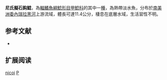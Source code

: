 {{Speciesbox
| name = 尼氏擬石鈎鯰
| image = 
| image_width = 250px
| image_caption = 
| status = NE
| status_system = IUCN3.1
| genus = Pseudolithoxus
| species = nicoi
| authority = Armbruster & Provenzano, 2000
| synonyms = *''Lasiancistrus nicoi'', Armbruster & Provenzano, 2000
}} 
'''尼氏擬石鈎鯰'''，為[[輻鰭魚綱|輻鰭魚綱]][[鯰形目|鯰形目]][[甲鯰科|甲鯰科]]的其中一[[種|種]]，為熱帶淡水魚，分布於[[南美洲|南美洲]][[委內瑞拉|委內瑞拉]][[黑河|黑河]]上游流域，體長可達11.4公分，棲息在底層水域，生活習性不明。

== 参考文献 ==
*{{FishBase_species|genus=Pseudolithoxus|species=nicoi|year=2014|month=11}}

== 扩展阅读 ==
{{refbegin}}
{{wikispecies-inline|Pseudolithoxus nicoi|尼氏擬石鈎鯰}}
{{refend}}
{{Taxonbar|from=Q3758099}}

[[Category:擬石鈎鯰屬|nicoi]]
[[Category:2000年描述的鱼类|P]]